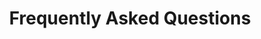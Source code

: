 ---
title: "Frequently Asked Questions"
image: "/assets/imgs/faq/chatbot/img-s-21.jpg"
items:
  - question: "What is Fledger?"
    answer: "Fledger is an on-brand AI copilot for businesses. It helps creators use generative AI to break through writer’s 
    block, create original imagery, and repackage content into different formats and languages in your company's brand voice. 
    Unlike most AI tools which are tied to individual tools and can produce pretty generic outputs,"
  - question: "Why should I choose Fledger?"
    answer: "Fledger is an on-brand AI copilot for businesses. It helps creators use generative AI to break through writer’s 
    block, create original imagery, and repackage content into different formats and languages in your company's brand voice. 
    Unlike most AI tools which are tied to individual tools and can produce pretty generic outputs,"
  - question: "Can I upgrade to a different plan at a later time?"
    answer: "Fledger is an on-brand AI copilot for businesses. It helps creators use generative AI to break through writer’s 
    block, create original imagery, and repackage content into different formats and languages in your company's brand voice. 
    Unlike most AI tools which are tied to individual tools and can produce pretty generic outputs,"
  - question: "What’s the cost of additional users?"
    answer: "Fledger is an on-brand AI copilot for businesses. It helps creators use generative AI to break through writer’s 
    block, create original imagery, and repackage content into different formats and languages in your company's brand voice. 
    Unlike most AI tools which are tied to individual tools and can produce pretty generic outputs,"
  - question: "What’s the commitment?"
    answer: "Fledger is an on-brand AI copilot for businesses. It helps creators use generative AI to break through writer’s 
    block, create original imagery, and repackage content into different formats and languages in your company's brand voice. 
    Unlike most AI tools which are tied to individual tools and can produce pretty generic outputs,"
action_btn:
  enable: true
  label: "Ask us Question"
  link: "#"
meta:
  meta_title: "About page"
  meta_description: "About page description"
---